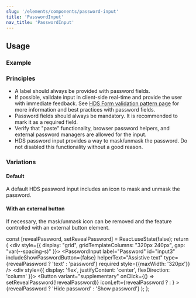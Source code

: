 ```yaml
---
slug: '/elements/components/password-input'
title: 'PasswordInput'
nav_title: 'PasswordInput'
---
```




## Usage

### Example
<PlaygroundPreview>
  <PasswordInput
    concealPasswordButtonAriaLabel="Hide password"
    helperText="Assistive text"
    id="input1"
    includeShowPasswordButton
    label="Password"
    revealPasswordButtonAriaLabel="Show password"
    required
    style={{ maxWidth: '320px' }}
  />
</PlaygroundPreview>

### Principles
- A label should always be provided with password fields.
- If possible, validate input in client-side real-time and provide the user with immediate feedback. See [HDS Form validation pattern page](/patterns/form-validation) for more information and best practices with password fields.
- Password fields should always be mandatory. It is recommended to mark it as a required field.
- Verify that "paste" functionality, browser password helpers, and external password managers are allowed for the input.
- HDS password input provides a way to mask/unmask the password. Do not disabled this functionality without a good reason.

### Variations

#### Default
A default HDS password input includes an icon to mask and unmask the password.

<PlaygroundPreview>
  <PasswordInput
    concealPasswordButtonAriaLabel="Hide password"
    helperText="Assistive text"
    id="input2"
    includeShowPasswordButton
    label="Password"
    revealPasswordButtonAriaLabel="Show password"
    required
    style={{ maxWidth: '320px' }}
  />
</PlaygroundPreview>

#### With an external button
If necessary, the mask/unmask icon can be removed and the feature controlled with an external button element.

  const [revealPassword, setRevealPassword] = React.useState(false);
  return (
    <div style={{ display: "grid", gridTemplateColumns: "320px 240px", gap: "var(--spacing-s)" }}>
      <PasswordInput
        label="Password"
        id="input3"
        includeShowPasswordButton={false}
        helperText="Assistive text"
        type={revealPassword ? 'text' : 'password'}
        required
        style={{maxWidth: '320px'}}
      />
      <div style={{ display: 'flex', justifyContent: 'center', flexDirection: 'column' }}>
        <Button
          variant="supplementary"
          onClick={() => setRevealPassword(!revealPassword)}
          iconLeft={revealPassword ? <IconEyeCrossed aria-hidden /> : <IconEye aria-hidden />}
        >
          {revealPassword ? 'Hide password' : 'Show password'}
        </Button>
      </div>
    </div>
  );
};

<PlaygroundPreview>
  <ExternalButtonExample />
</PlaygroundPreview>
